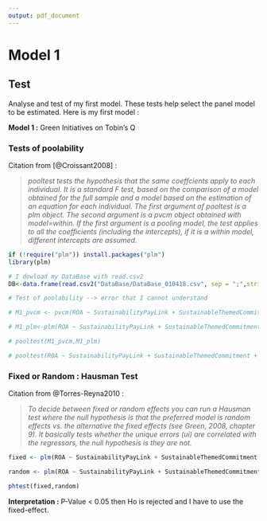 ```yaml
---
output: pdf_document
---
```



# Model 1

## Test

Analyse and test of my first model. These tests help select the panel model to be estimated. Here is my first model :

**Model 1 :** Green Initiatives on Tobin's Q

\begin{equation}
TobinsQ_{it+1}=\beta_{0} + \beta_{1} (SP_{it}) + \beta_{2} (ST_{it}) + \beta_{3} (AS_{it}) + \beta_{9} (C_{it}) + \varepsilon_{it}
\label{M1}
\end{equation}

### Tests of poolability

Citation from [@Croissant2008] :

> *pooltest tests the hypothesis that the same coeffcients apply to each individual. It is a standard F test, based on the comparison of a model obtained for the full sample and a model based on the estimation of an equation for each individual. The first argument of pooltest is a plm object. The second argument is a pvcm object obtained with model=within. If the first argument is a pooling model, the test applies to all the coefficients (including the intercepts), if it is a within model, different intercepts are assumed.*

```r
if (!require("plm")) install.packages("plm")
library(plm)

# I dowload my DataBase with read.csv2
DB<-data.frame(read.csv2("DataBase/DataBase_010418.csv", sep = ";",stringsAsFactors=FALSE, header = TRUE ))

# Test of poolability --> error that I cannot understand

# M1_pvcm <- pvcm(ROA ~ SustainabilityPayLink + SustainableThemedCommitment + AuditScore + DebtRatio^2 + NetMargin + log(Asset), data=DB, index=c("Companies", "YearFinancialIndicator"), model="within")

# M1_plm<-plm(ROA ~ SustainabilityPayLink + SustainableThemedCommitment + AuditScore + DebtRatio^2 + NetMargin + log(Asset), data=DB, model="within")

# pooltest(M1_pvcm,M1_plm)

# pooltest(ROA ~ SustainabilityPayLink + SustainableThemedCommitment + AuditScore + DebtRatio^2 + NetMargin + log(Asset), data = DB, index=c("Companies", "YearFinancialIndicator"), model = "within")
```

### Fixed or Random : Hausman Test 

Citation from @Torres-Reyna2010 :

> *To decide between fixed or random effects you can run a Hausman test where the null hypothesis is that the preferred model is random effects vs. the alternative the fixed effects (see Green, 2008, chapter 9).  It basically tests whether the unique errors (ui) are correlated with the regressors, the null hypothesis is they are not.*


```r
fixed <- plm(ROA ~ SustainabilityPayLink + SustainableThemedCommitment + AuditScore + DebtRatio^2 + NetMargin + log(Asset), data = DB, index=c("Companies", "YearFinancialIndicator"), model = "within")

random <- plm(ROA ~ SustainabilityPayLink + SustainableThemedCommitment + AuditScore + DebtRatio^2 + NetMargin + log(Asset), data = DB, index=c("Companies", "YearFinancialIndicator"), model = "random")

phtest(fixed,random)
```

**Interpretation :** P-Value < 0.05 then Ho is rejected and I have to use the fixed-effect.








